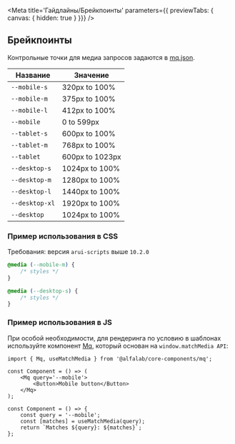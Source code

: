 <Meta
  title='Гайдлайны/Брейкпоинты'
  parameters={{ previewTabs: { canvas: { hidden: true } }}}
/>

## Брейкпоинты

Контрольные точки для медиа запросов задаются в [mq.json](https://github.com/core-ds/core-components/blob/master/packages/mq/src/mq.json).

| Название       | Значение        |
| -------------- | --------------- |
| `--mobile-s`   | 320px to 100%   |
| `--mobile-m`   | 375px to 100%   |
| `--mobile-l`   | 412px to 100%   |
| `--mobile`     | 0 to 599px      |
| `--tablet-s`   | 600px to 100%   |
| `--tablet-m`   | 768px to 100%   |
| `--tablet`     | 600px to 1023px |
| `--desktop-s`  | 1024px to 100%  |
| `--desktop-m`  | 1280px to 100%  |
| `--desktop-l`  | 1440px to 100%  |
| `--desktop-xl` | 1920px to 100%  |
| `--desktop`    | 1024px to 100%  |

### Пример использования в CSS

Требования: версия `arui-scripts` выше `10.2.0`

```css
@media (--mobile-m) {
    /* styles */
}

@media (--desktop-s) {
    /* styles */
}
```

### Пример использования в JS

При особой необходимости, для рендеринга по условию в шаблонах используйте компонент [Mq](https://core-ds.github.io/core-components/master/?path=/docs/компоненты--mq), который основан на `window.matchMedia API`:

```tsx
import { Mq, useMatchMedia } from '@alfalab/core-components/mq';

const Component = () => (
    <Mq query='--mobile'>
        <Button>Mobile button</Button>
    </Mq>
);

const Component = () => {
    const query = '--mobile';
    const [matches] = useMatchMedia(query);
    return `Matches ${query}: ${matches}`;
};
```
